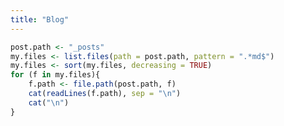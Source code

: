 ```yaml
---
title: "Blog"
---
```


```r
post.path <- "_posts"
my.files <- list.files(path = post.path, pattern = ".*md$")
my.files <- sort(my.files, decreasing = TRUE)
for (f in my.files){
    f.path <- file.path(post.path, f)
    cat(readLines(f.path), sep = "\n")
    cat("\n")
}
```
